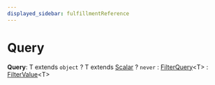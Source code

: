 ```yaml
---
displayed_sidebar: fulfillmentReference
---
```



# Query

 **Query**: T extends `object` ? T extends [Scalar](fulfillment.Scalar.mdx) ? `never` : [FilterQuery](fulfillment.FilterQuery.mdx)&#60;T&#62; : [FilterValue](fulfillment.FilterValue.mdx)&#60;T&#62;
